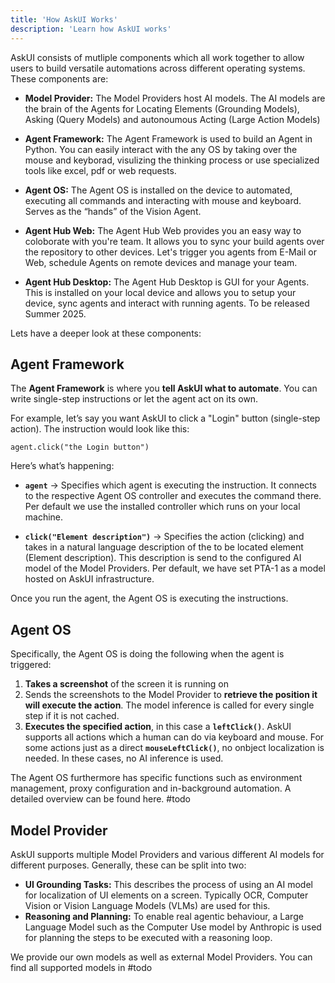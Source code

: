 ```yaml
---
title: 'How AskUI Works'
description: 'Learn how AskUI works'
---
```


AskUI consists of mutliple components which all work together to allow users to build versatile automations across different operating systems. These components are:

* **Model Provider:** The Model Providers host AI models. The AI models are the brain of the Agents for Locating Elements (Grounding Models), Asking (Query Models) and autonoumous Acting (Large Action Models)

* **Agent Framework:** The Agent Framework is used to build an Agent in Python. You can easily interact with the any OS by taking over the mouse and keyborad, visulizing the thinking process or use specialized tools like excel, pdf or web requests. 

* **Agent OS:** The Agent OS is installed on the device to automated, executing all commands and interacting with mouse and keyboard. Serves as the “hands” of the Vision Agent.

* **Agent Hub Web:** The Agent Hub Web provides you an easy way to coloborate with you're team. It allows you to sync your build agents over the repository to other devices. Let's trigger you agents from E-Mail or Web, schedule Agents on remote devices and manage your team.

* **Agent Hub Desktop:** The Agent Hub Desktop is GUI for your Agents. This is installed on your local device and allows you to setup your device, sync agents and interact with running agents. To be released Summer 2025.&#x20;

Lets have a deeper look at these components:

## Agent Framework

The **Agent Framework** is where you **tell AskUI what to automate**. You can write single-step instructions or let the agent act on its own.

For example, let’s say you want AskUI to click a "Login" button (single-step action). The instruction would look like this:

```
agent.click("the Login button")
```

Here’s what’s happening:

* **`agent`** → Specifies which agent is executing the instruction. It connects to the respective Agent OS controller and executes the command there. Per default we use the installed controller which runs on your local machine.

* **`click("Element description")`** → Specifies the action (clicking) and takes in a natural language description of the to be located element (Element description). This description is send to the configured AI model of the Model Providers. Per default, we have set PTA-1 as a model hosted on AskUI infrastructure.

Once you run the agent, the Agent OS is executing the instructions.

## Agent OS

Specifically, the Agent OS is doing the following when the agent is triggered:

1. **Takes a screenshot** of the screen it is running on
2. Sends the screenshots to the Model Provider to **retrieve the position it will execute the action**. The model inference is called for every single step if it is not cached.
3. **Executes the specified action**, in this case a **`leftClick()`**. AskUI supports all actions which a human can do via keyboard and mouse. For some actions just as a direct **`mouseLeftClick()`**, no onbject localization is needed. In these cases, no AI inference is used.

The Agent OS furthermore has specific functions such as environment management, proxy configuration and in-background automation. A detailed overview can be found here. #todo

## Model Provider

AskUI supports multiple Model Providers and various different AI models for different purposes. Generally, these can be split into two:

* **UI Grounding Tasks:** This describes the process of using an AI model for localization of UI elements on a screen. Typically OCR, Computer Vision or Vision Language Models (VLMs) are used for this.
* **Reasoning and Planning:** To enable real agentic behaviour, a Large Language Model such as the Computer Use model by Anthropic is used for planning the steps to be executed with a reasoning loop.

We provide our own models as well as external Model Providers. You can find all supported models in #todo
